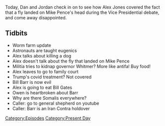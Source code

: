 {{DEFAULTSORT:
    #_EPISODE_0490:October 9, 2020
}}{{Episode
    | title           = October 9, 2020
    | caption         = Listen to this episode on [https://knowledgefight.libsyn.com/490-october-9-2020 Libsyn] [https://open.spotify.com/episode/5W76RwwlX46qIiKfQiIzdw Spotify]
    | episodeNumber   = 490
    | length          = 00:41:51
    | airDate         = October 12, 2020
    | coverageDate    = October 9, 2020
    | episodeType     = [[:Category:Present Day|Present Day]]
    | appearance      = [[Gretchen Whitmer]], [[Bill Barr]], [[Bill Gates]]
    | previousEpisode = [[489: October 2-4, 2020]]
    | nextEpisode     = [[491: October 12, 2020]]
}}

{{Stub}}

Today, Dan and Jordan check in on to see how Alex Jones covered the fact that a fly landed on Mike Pence's head during the Vice Presidential debate, and come away disappointed.

==Tidbits==

*Worm farm update
*Astronauts are taught eugenics
*Alex talks about killing a dog
*Alex doesn't talk about the fly that landed on Mike Pence
*Militia tries to kidnap governor Whitmer? More like antifa! Buy food!
*Alex leaves to go to family court
*Trump's covid treatment? Not covered
*Bill Barr is now evil
*Alex is going to eat Bill Gates
*Owen is heartbroken about Barr
*Why are there Somalis everywhere?
*Caller: go to general shepherd on youtube
*Caller: Barr is an Iran Contra holdover

[[Category:Episodes]]
[[Category:Present Day]]
